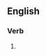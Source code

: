 ==English==

===Verb===
{{head|en|verb form}}

# {{present participle of|alphabetize|lang=en|nocat=1}}